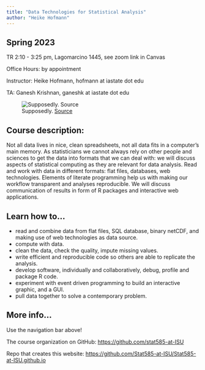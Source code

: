 ```yaml
---
title: "Data Technologies for Statistical Analysis"
author: "Heike Hofmann"
---
```


## Spring 2023

TR 2:10 - 3:25 pm, Lagomarcino 1445, see zoom link in Canvas

Office Hours: by appointment

Instructor: Heike Hofmann, hofmann at iastate dot edu

TA: Ganesh Krishnan, ganeshk at iastate dot edu

![Supposedly. [Source](http://www.phdcomics.com/comics.php?f=961)](https://phdcomics.com/comics/archive/phd010708s.gif){fig-alt="Two panels. On the left, what your research supposedly looks like, with a nice flowchart showing the path between computer, controller, prototype, data, data acquisition, and computer. The panel is labeled Figure 1: Experimental Diagram. On the right, a panel labeled Figure 2: Experimental mess, showing what your research actually looks like, with a heap of electronics and wires, with a sign saying 'touch anything and DIE'."}

## Course description:
Not all data lives in nice, clean spreadsheets, not all data fits in a computer's main memory. As statisticians we cannot always rely on other people and sciences to get the data into formats that we can deal with: we will discuss aspects of statistical computing as they are relevant for data analysis. Read and work with data in different formats: flat files, databases, web technologies. Elements of literate programming help us with making our workflow transparent and analyses reproducible. We will discuss communication of results in form of R packages and interactive web applications.


## Learn how to...
- read and combine data from flat files, SQL database, binary netCDF, and making use of web technologies as data source.
- compute with data.
- clean the data, check the quality, impute missing values.
- write efficient and reproducible code so others are able to replicate the analysis.
- develop software, individually and collaboratively, debug, profile and package R code.
- experiment with event driven programming to build an interactive graphic, and a GUI.
- pull data together to solve a contemporary problem.

## More info...
Use the navigation bar above!

The course organization on GitHub: [https://github.com/stat585-at-ISU](https://github.com/stat585-at-ISU)

Repo that creates this website: [https://github.com/Stat585-at-ISU/Stat585-at-ISU.github.io](https://github.com/Stat585-at-ISU/Stat585-at-ISU.github.io)